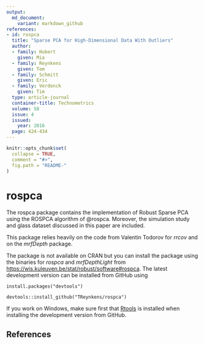 ```yaml
---
output:
  md_document:
    variant: markdown_github
references:
- id: rospca
  title: "Sparse PCA for High-Dimensional Data With Outliers"
  author:
  - family: Hubert
    given: Mia
  - family: Reynkens
    given: Tom
  - family: Schmitt
    given: Eric
  - family: Verdonck
    given: Tim
  type: article-journal
  container-title: Technometrics
  volume: 58
  issue: 4
  issued:
    year: 2016
  page: 424-434
---
```


<!-- README.md is generated from README.Rmd. Please edit that file -->

```r
knitr::opts_chunk$set(
  collapse = TRUE,
  comment = "#>",
  fig.path = "README-"
)
```

# rospca

The rospca package contains the implementation of Robust Sparse PCA using the ROSPCA algorithm of @rospca.
Moreover, the simulation study and glass dataset discussed in this paper are included.

This package relies heavily on the code from Valentin Todorov for *rrcov* and on the *mrfDepth* package.

The package is not available on CRAN but you can install the package using the binaries for *rospca* and *mrfDepthLight* from
[https://wis.kuleuven.be/stat/robust/software#rospca](https://wis.kuleuven.be/stat/robust/software#rospca). 
The latest development version can be installed from GitHub using

```
install.packages("devtools")

devtools::install_github("TReynkens/rospca")
```
If you work on Windows, make sure first that [Rtools](https://cran.r-project.org/bin/windows/Rtools/) is installed when installing the development version from GitHub.

## References